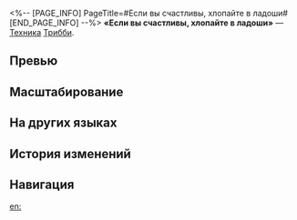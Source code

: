 <%-- [PAGE_INFO]
PageTitle=#Если вы счастливы, хлопайте в ладоши#
[END_PAGE_INFO] --%>
{{Навык Инфобокс
|Название         = Если вы счастливы, хлопайте в ладоши
|Изображение      = Навык Если вы счастливы, хлопайте в ладоши.png
|Персонаж         = Трибби
|Тип              = Техника
|Тэг              = Усиление
|УронСтойк        = 
|ЭнергияГен       = 
|Энергия          = 
|Длительность     = 
|Описание         = Использование техники в начале боя накладывает на персонажа статус Освящение на 3 хода.
|Свойство1        = 
|Масштабирование1 = 
}}
'''«Если вы счастливы, хлопайте в ладоши»''' — [[Техника]] [[Трибби]].

==Превью==
{{Превью
|Файл = Если вы счастливы, хлопайте в ладоши Превью
}}

==Масштабирование==


==На других языках==
{{На других языках
|en   = If You're Happy and You Know It
|zhs  = 开心你就拍拍手
|zht  = 開心你就拍拍手
|ja   = {{Rubi|楽|たの}}しいなら{{Rubi|手|て}}を{{Rubi|叩|たた}}こう
|ko   = 모두 다 같이 손뼉을
|es   = Toca las palmas si estás feliz
|fr   = Si tu es heureux tape dans tes mains
|ru   = Если вы счастливы, хлопайте в ладоши
|th   = If You're Happy and You Know It
|vi   = Nếu Vui Thì Vỗ Tay
|de   = Klatsche, wenn du glücklich bist
|id   = If You're Happy and You Know It
|pt   = Se Você Está Contente Bata Palmas
}}

==История изменений==
{{История изменений|3.5}}

==Навигация==
{{Навык Навбокс|Трибби}}

[[en:]]